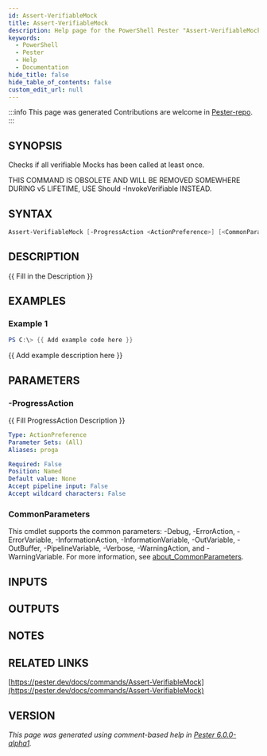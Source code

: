 ```yaml
---
id: Assert-VerifiableMock
title: Assert-VerifiableMock
description: Help page for the PowerShell Pester "Assert-VerifiableMock" command
keywords:
  - PowerShell
  - Pester
  - Help
  - Documentation
hide_title: false
hide_table_of_contents: false
custom_edit_url: null
---
```


:::info This page was generated
Contributions are welcome in [Pester-repo](https://github.com/pester/pester).
:::

## SYNOPSIS

Checks if all verifiable Mocks has been called at least once.

THIS COMMAND IS OBSOLETE AND WILL BE REMOVED SOMEWHERE DURING v5 LIFETIME,
USE Should -InvokeVerifiable INSTEAD.

## SYNTAX

```powershell
Assert-VerifiableMock [-ProgressAction <ActionPreference>] [<CommonParameters>]
```

## DESCRIPTION

\{\{ Fill in the Description \}\}

## EXAMPLES

### Example 1

```powershell
PS C:\> {{ Add example code here }}
```

\{\{ Add example description here \}\}

## PARAMETERS

### -ProgressAction

\{\{ Fill ProgressAction Description \}\}

```yaml
Type: ActionPreference
Parameter Sets: (All)
Aliases: proga

Required: False
Position: Named
Default value: None
Accept pipeline input: False
Accept wildcard characters: False
```

### CommonParameters

This cmdlet supports the common parameters: -Debug, -ErrorAction, -ErrorVariable, -InformationAction, -InformationVariable, -OutVariable, -OutBuffer, -PipelineVariable, -Verbose, -WarningAction, and -WarningVariable. For more information, see [about_CommonParameters](http://go.microsoft.com/fwlink/?LinkID=113216).

## INPUTS

## OUTPUTS

## NOTES

## RELATED LINKS

[https://pester.dev/docs/commands/Assert-VerifiableMock](https://pester.dev/docs/commands/Assert-VerifiableMock)

## VERSION

*This page was generated using comment-based help in [Pester 6.0.0-alpha1](https://github.com/pester/pester).*
